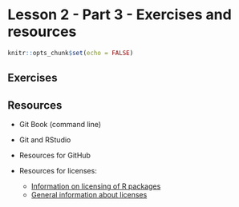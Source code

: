 # Lesson 2 - Part 3 - Exercises and resources

```r
knitr::opts_chunk$set(echo = FALSE)
```

## Exercises




## Resources

- Git Book (command line)

- Git and RStudio

- Resources for GitHub
- Resources for licenses:
  * [Information on licensing of R packages](https://r-pkgs.org/license.html)
  * [General information about licenses](https://choosealicense.com/licenses/)
